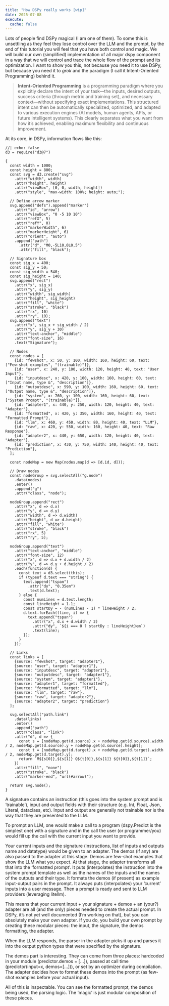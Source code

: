 ```yaml
---
title: "How DSPy really works [wip]"
date: 2025-07-08
execute:
  cache: false
---
```


Lots of people find DSPy magical (I am one of them). To some this is unsettling as they feel they lose control over the LLM and the prompt, by the end of this tutorial you will feel that you have both control and magic. We will build our own (simplified) implementation of all major dspy component in a way that we will control and trace the whole flow of the prompt and its optimization. I want to show you this, not because you need it to use DSPy, but because you need it to *grok* and the paradigm (I call it Intent-Oriented Programming) behind it.

> **Intent-Oriented Programming** is a programming paradigm where you explicitly declare the intent of your task—the inputs, desired outputs, success criteria (through metric and training set), and necessary context—without specifying exact implementations. This structured intent can then be automatically specialized, optimized, and adapted to various execution engines (AI models, human agents, APIs, or future intelligent systems). This clearly separates what you want from how it’s achieved, enabling maximum flexibility and continuous improvement.

At its core, in DSPy, information flows like this:

```ojs
//| echo: false
d3 = require("d3@7")

{
  const width = 1000;
  const height = 800;
  const svg = d3.create("svg")
    .attr("width", width)
    .attr("height", height)
    .attr("viewBox", [0, 0, width, height])
    .attr("style", "max-width: 100%; height: auto;");

  // Define arrow marker
  svg.append("defs").append("marker")
    .attr("id", "arrow")
    .attr("viewBox", "0 -5 10 10")
    .attr("refX", 5)
    .attr("refY", 0)
    .attr("markerWidth", 6)
    .attr("markerHeight", 6)
    .attr("orient", "auto")
    .append("path")
      .attr("d", "M0,-5L10,0L0,5")
      .attr("fill", "black");

  // Signature box
  const sig_x = 400;
  const sig_y = 50;
  const sig_width = 540;
  const sig_height = 140;
  svg.append("rect")
    .attr("x", sig_x)
    .attr("y", sig_y)
    .attr("width", sig_width)
    .attr("height", sig_height)
    .attr("fill", "white")
    .attr("stroke", "black")
    .attr("rx", 10)
    .attr("ry", 10);
  svg.append("text")
    .attr("x", sig_x + sig_width / 2)
    .attr("y", sig_y + 30)
    .attr("text-anchor", "middle")
    .attr("font-size", 16)
    .text("Signature");

  // Nodes
  const nodes = [
    {id: "fewshot", x: 50, y: 100, width: 160, height: 60, text: ["Few-shot examples", "(trainable)"]},
    {id: "user", x: 240, y: 100, width: 120, height: 40, text: "User Input"},
    {id: "inputdesc", x: 420, y: 100, width: 160, height: 60, text: ["Input name, type &", "description"]},
    {id: "outputdesc", x: 590, y: 100, width: 160, height: 60, text: ["Output name, type &", "description"]},
    {id: "system", x: 760, y: 100, width: 160, height: 60, text: ["System Prompt", "(trainable)"]},
    {id: "adapter1", x: 440, y: 250, width: 120, height: 40, text: "Adapter"},
    {id: "formatted", x: 420, y: 350, width: 160, height: 40, text: "Formatted Prompt"},
    {id: "llm", x: 460, y: 450, width: 80, height: 40, text: "LLM"},
    {id: "raw", x: 420, y: 550, width: 160, height: 40, text: "Raw Response"},
    {id: "adapter2", x: 440, y: 650, width: 120, height: 40, text: "Adapter"},
    {id: "prediction", x: 430, y: 750, width: 140, height: 40, text: "Prediction"},
  ];

  const nodeMap = new Map(nodes.map(d => [d.id, d]));

  // Draw nodes
  const nodeGroup = svg.selectAll("g.node")
    .data(nodes)
    .enter()
    .append("g")
    .attr("class", "node");

  nodeGroup.append("rect")
    .attr("x", d => d.x)
    .attr("y", d => d.y)
    .attr("width", d => d.width)
    .attr("height", d => d.height)
    .attr("fill", "white")
    .attr("stroke", "black")
    .attr("rx", 5)
    .attr("ry", 5);

  nodeGroup.append("text")
    .attr("text-anchor", "middle")
    .attr("font-size", 12)
    .attr("x", d => d.x + d.width / 2)
    .attr("y", d => d.y + d.height / 2)
    .each(function(d) {
      const text = d3.select(this);
      if (typeof d.text === "string") {
        text.append("tspan")
          .attr("dy", "0.35em")
          .text(d.text);
      } else {
        const numLines = d.text.length;
        const lineHeight = 1.1;
        const startDy = - (numLines - 1) * lineHeight / 2;
        d.text.forEach((line, i) => {
          text.append("tspan")
            .attr("x", d.x + d.width / 2)
            .attr("dy", `${i === 0 ? startDy : lineHeight}em`)
            .text(line);
        });
      }
    });

  // Links
  const links = [
    {source: "fewshot", target: "adapter1"},
    {source: "user", target: "adapter1"},
    {source: "inputdesc", target: "adapter1"},
    {source: "outputdesc", target: "adapter1"},
    {source: "system", target: "adapter1"},
    {source: "adapter1", target: "formatted"},
    {source: "formatted", target: "llm"},
    {source: "llm", target: "raw"},
    {source: "raw", target: "adapter2"},
    {source: "adapter2", target: "prediction"}
  ];

  svg.selectAll("path.link")
    .data(links)
    .enter()
    .append("path")
    .attr("class", "link")
    .attr("d", d => {
      const s = [nodeMap.get(d.source).x + nodeMap.get(d.source).width / 2, nodeMap.get(d.source).y + nodeMap.get(d.source).height];
      const t = [nodeMap.get(d.target).x + nodeMap.get(d.target).width / 2, nodeMap.get(d.target).y];
      return `M${s[0]},${s[1]} Q${t[0]},${s[1]} ${t[0]},${t[1]}`;
    })
    .attr("fill", "none")
    .attr("stroke", "black")
    .attr("marker-end", "url(#arrow)");

  return svg.node();
}
```
A signature contains an instruction (this goes into the system prompt and is 'trainable'), input and output fields with their structure (e.g. Int, Float, Json, Literal, dataclass, etc). Input and output are generally not trainable nor is the way that they are presented to the LLM.

To prompt an LLM, one would make a call to a program (dspy.Predict is the simplest one) with a signature and in the call the user (or programmer/you) would fill up the call with the current input you want to provide.

Your current inputs and the signature (instructions, list of inputs and outputs name and datatype) would be given to an adapter. The demos (if any) are also passed to the adapter at this stage. Demos are few-shot examples that show the LLM what you expect. At that stage, the adapter transforms all that into the 'formatted prompt'. It puts (interpolates) the instruction into the system prompt template as well as the names of the inputs and the names of the outputs and their type. It formats the demos (if present) as example input-output pairs in the prompt. It always puts (interpolates) your 'current' inputs into a user message. Then a prompt is ready and sent to LLM providers (leveraging litellm).

This means that your current input + your signature + demos + an (your?) adapter are all (and the only) pieces needed to create the actual prompt. In DSPy, it's not yet well documented (I'm working on that), but you can absolutely make your own adapter. If you do, you build your own prompt by creating these modular pieces: the input, the signature, the demos formatting, the adapter.

When the LLM responds, the parser in the adapter picks it up and parses it into the output python types that were specified by the signature.

The demos part is interesting. They can come from three places: hardcoded in your module (predictor.demos = [...]), passed at call time (predictor(input=x, demos=[...])), or set by an optimizer during compilation. The adapter decides how to format these demos into the prompt (as few-shot examples before your actual input).

All of this is inspectable. You can see the formatted prompt, the demos being used, the parsing logic. The 'magic' is just modular composition of these pieces.
